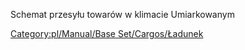 

Schemat przesyłu towarów w klimacie Umiarkowanym
{{pl/Manual/Navbox Schematy przesyłu}}

[[Category:pl/Manual/Base Set/Cargos/Ładunek]]
